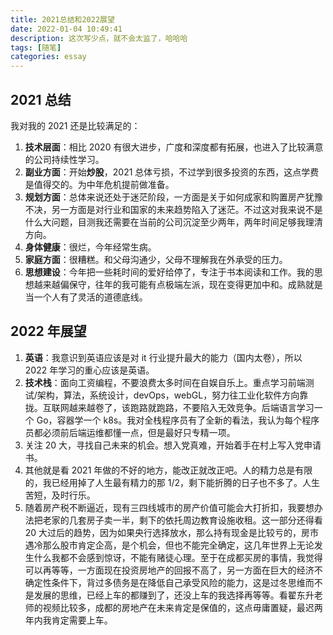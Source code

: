```yaml
---
title: 2021总结和2022展望
date: 2022-01-04 10:49:41
description: 这次写少点，就不会太监了，哈哈哈
tags: [随笔]
categories: essay
---
```


## 2021 总结

我对我的 2021 还是比较满足的：

1. **技术层面**：相比 2020 有很大进步，广度和深度都有拓展，也进入了比较满意的公司持续性学习。
2. **副业方面**：开始**炒股**，2021 总体亏损，不过学到很多投资的东西，这点学费是值得交的。为中年危机提前做准备。
3. **规划方面**：总体来说还处于迷茫阶段，一方面是关于如何成家和购置房产犹豫不决，另一方面是对行业和国家的未来趋势陷入了迷茫。不过这对我来说不是什么大问题，目测我还需要在当前的公司沉淀至少两年，两年时间足够我理清方向。
4. **身体健康**：很烂，今年经常生病。
5. **家庭方面**：很糟糕。和父母沟通少，父母不理解我在外承受的压力。
6. **思想建设**：今年把一些耗时间的爱好给停了，专注于书本阅读和工作。我的思想越来越偏保守，往年的我可能有点极端左派，现在变得更加中和。成熟就是当一个人有了灵活的道德底线。

## 2022 年展望

1. **英语**：我意识到英语应该是对 it 行业提升最大的能力（国内太卷），所以 2022 年学习的重心应该是英语。
2. **技术栈**：面向工资编程，不要浪费太多时间在自娱自乐上。重点学习前端测试/架构，算法，系统设计，devOps，webGL，努力往工业化软件方向靠拢。互联网越来越卷了，该跑路就跑路，不要陷入无效竞争。后端语言学习一个 Go，容器学一个 k8s。我对全栈程序员有了全新的看法，我认为每个程序员都必须前后端运维都懂一点，但是最好只专精一项。
3. 关注 20 大，寻找自己未来的机会。想入党真难，开始着手在村上写入党申请书。
4. 其他就是看 2021 年做的不好的地方，能改正就改正吧。人的精力总是有限的，我已经用掉了人生最有精力的那 1/2，剩下能折腾的日子也不多了。人生苦短，及时行乐。
5. 随着房产税不断逼近，现有三四线城市的房产价值可能会大打折扣，我要想办法把老家的几套房子卖一半，剩下的依托周边教育设施收租。这一部分还得看 20 大过后的趋势，因为如果央行选择放水，那么持有现金是比较亏的，房市遇冷那么股市肯定企高，是个机会，但也不能完全确定，这几年世界上无论发生什么我都不会感到惊讶，不能有赌徒心理。至于在成都买房的事情，我觉得可以再等等，一方面现在投资房地产的回报不高了，另一方面在巨大的经济不确定性条件下，背过多债务是在降低自己承受风险的能力，这是过冬思维而不是发展的思维，已经上车的都赚到了，还没上车的我选择再等等。看翟东升老师的视频比较多，成都的房地产在未来肯定是保值的，这点毋庸置疑，最迟两年内我肯定需要上车。
